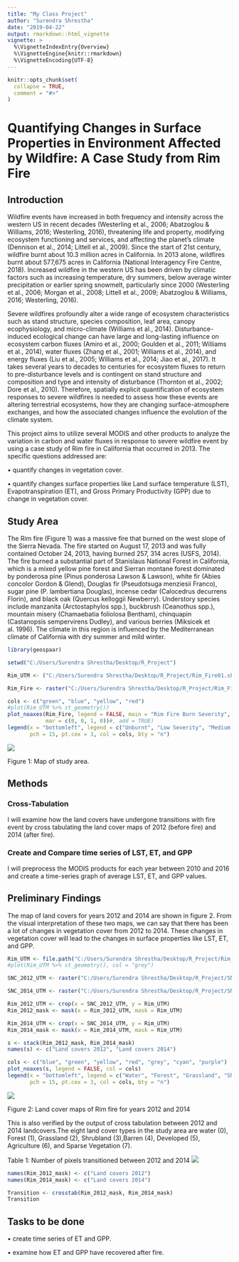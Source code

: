 ```yaml
---
title: "My Class Project"
author: "Surendra Shrestha"
date: "2019-04-22"
output: rmarkdown::html_vignette
vignette: >
  %\VignetteIndexEntry{Overview}
  %\VignetteEngine{knitr::rmarkdown}
  %\VignetteEncoding{UTF-8}
---
```


```r
knitr::opts_chunk$set(
  collapse = TRUE,
  comment = "#>"
)
```

# Quantifying Changes in Surface Properties in Environment Affected by Wildfire: A Case Study from Rim Fire

## Introduction

Wildfire events have increased in both frequency and intensity across the western US in recent decades (Westerling et al., 2006; Abatzoglou & Williams, 2016; Westerling, 2016), threatening life and property, modifying ecosystem functioning and services, and affecting the planet’s climate (Dennison et al., 2014; Littell et al., 2009).  Since the start of 21st century, wildfire burnt about 10.3 million acres in California. In 2013 alone, wildfires burnt about 577,675 acres in California (National Interagency Fire Centre, 2018). Increased wildfire in the western US has been driven by climatic factors such as increasing temperature, dry summers, below average winter precipitation or earlier spring snowmelt, particularly since 2000 (Westerling et al., 2006; Morgan et al., 2008; Littell et al., 2009; Abatzoglou & Williams, 2016; Westerling, 2016). 

Severe wildfires profoundly alter a wide range of ecosystem characteristics such as stand structure, species composition, leaf area, canopy ecophysiology, and micro-climate (Williams et al., 2014). Disturbance-induced ecological change can have large and long-lasting influence on ecosystem carbon fluxes (Amiro et al., 2000; Goulden et al., 2011; Williams et al., 2014), water fluxes (Zhang et al., 2001; Williams et al., 2014), and energy fluxes (Liu et al., 2005; Williams et al., 2014; Jiao et al., 2017). It takes several years to decades to centuries for ecosystem fluxes to return to pre-disturbance levels and is contingent on stand structure and composition and type and intensity of disturbance (Thornton et al., 2002; Dore et al., 2010). Therefore, spatially explicit quantification of ecosystem responses to severe wildfires is needed to assess how these events are altering terrestrial ecosystems, how they are changing surface-atmosphere exchanges, and how the associated changes influence the evolution of the climate system.

This project aims to utilize several MODIS and other products to analyze the variation in carbon and water fluxes in response to severe wildfire event by using a case study of Rim fire in California that occurred in 2013. The specific questions addressed are:

  •	quantify changes in vegetation cover.
  
  •	quantify changes surface properties like Land surface temperature (LST),       Evapotranspiration (ET), and Gross Primary Productivity (GPP) due to change in vegetation cover.
  

## Study Area

The Rim fire (Figure 1) was a massive fire that burned on the west slope of the Sierra Nevada. The fire started on August 17, 2013 and was fully contained October 24, 2013, having burned 257, 314 acres (USFS, 2014). The fire burned a substantial part of Stanislaus National Forest in California, which is a mixed yellow pine forest and Sierran montane forest dominated by ponderosa pine (Pinus ponderosa Lawson & Lawson), white fir (Abies concolor Gordon & Glend), Douglas fir (Pseudotsuga menziesii Franco), sugar pine (P. lambertiana Douglas), incense cedar (Calocedrus decurrens Florin), and black oak (Quercus kelloggii Newberry). Understory species include manzanita (Arctostaphylos spp.), buckbrush (Ceanothus spp.), mountain misery (Chamaebatia foliolosa Bentham), chinquapin (Castanopsis sempervirens Dudley), and various berries (Miksicek et al. 1996). The climate in this region is influenced by the Mediterranean climate of California with dry summer and mild winter.

```r
library(geospaar)

setwd("C:/Users/Surendra Shrestha/Desktop/R_Project")

Rim_UTM <- ("C:/Users/Surendra Shrestha/Desktop/R_Project/Rim_Fire01.shp") 

Rim_Fire <- raster("C:/Users/Surendra Shrestha/Desktop/R_Project/Rim_Fire01.tif")

cols <- c("green", "blue", "yellow", "red")
#plot(Rim_UTM %>% st_geometry())
plot_noaxes(Rim_Fire, legend = FALSE, main = "Rim Fire Burn Severity", col = cols,
            mar = c(0, 0, 1, 0))#, add = TRUE)
legend(x = "bottomleft", legend = c("Unburnt", "Low Severity", "Medium Severity", "High Severity"), 
       pch = 15, pt.cex = 3, col = cols, bty = "n")
```
![](../Final_Output/Study_Area.png) 

Figure 1: Map of study area.


## Methods

### Cross-Tabulation
I will examine how the land covers have undergone transitions with fire event by cross tabulating the land cover maps of 2012 (before fire) and 2014 (after fire).

### Create and Compare time series of LST, ET, and GPP

I will preprocess the MODIS products for each year between 2010 and 2016 and create a time-series graph of average LST, ET, and GPP values.

## Preliminary Findings

The map of land covers for years 2012 and 2014 are shown in figure 2. From the visual interpretation of these two maps, we can say that there has been a lot of changes in vegetation cover from 2012 to 2014. These changes in vegetation cover will lead to the changes in surface properties like LST, ET, and GPP.

```r
Rim_UTM <- file.path("C:/Users/Surendra Shrestha/Desktop/R_Project/Rim_Fire01.shp") %>% st_read()
#plot(Rim_UTM %>% st_geometry(), col = "grey")

SNC_2012_UTM <- raster("C:/Users/Surendra Shrestha/Desktop/R_Project/SNC_EVT_2012_Rec.tif")

SNC_2014_UTM <- raster("C:/Users/Surendra Shrestha/Desktop/R_Project/SNC_EVT_2014_Rec.tif")

Rim_2012_UTM <- crop(x = SNC_2012_UTM, y = Rim_UTM)
Rim_2012_mask <- mask(x = Rim_2012_UTM, mask = Rim_UTM)

Rim_2014_UTM <- crop(x = SNC_2014_UTM, y = Rim_UTM)
Rim_2014_mask <- mask(x = Rim_2014_UTM, mask = Rim_UTM)

s <- stack(Rim_2012_mask, Rim_2014_mask)
names(s) <- c("Land covers 2012", "Land covers 2014")

cols <- c("blue", "green", "yellow", "red", "grey", "cyan", "purple")
plot_noaxes(s, legend = FALSE, col = cols)
legend(x = "bottomleft", legend = c("Water", "Forest", "Grassland", "Shrubland", "Barren", "Developed", "Sparsely Vegetated"),
       pch = 15, pt.cex = 3, col = cols, bty = "n")
```
![](../Final_Output/Landcovers.png)

Figure 2: Land cover maps of Rim fire for years 2012 and 2014


This is also verified by the output of cross tabulation between 2012 and 2014 landcovers.The eight land cover types in the study area are water (0), Forest (1), Grassland (2), Shrubland (3),Barren (4), Developed (5), Agriculture (6), and Sparse Vegetation (7). 

Table 1: Number of pixels transitioned between 2012 and 2014
![](../Final_Output/Transition.png)

```r
names(Rim_2012_mask) <- c("Land covers 2012")
names(Rim_2014_mask) <- c("Land covers 2014")

Transition <- crosstab(Rim_2012_mask, Rim_2014_mask)
Transition
```

## Tasks to be done

 •	create time series of ET and GPP.
 
 •	examine how ET and GPP have recovered after fire.
 
 
 
